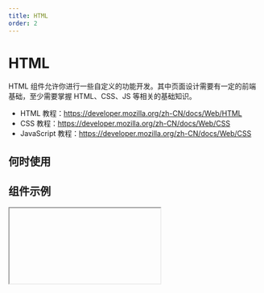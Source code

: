 ```yaml
---
title: HTML
order: 2
---
```


# HTML

HTML 组件允许你进行一些自定义的功能开发。其中页面设计需要有一定的前端基础，至少需要掌握 HTML、CSS、JS 等相关的基础知识。

- HTML 教程：https://developer.mozilla.org/zh-CN/docs/Web/HTML
- CSS 教程：https://developer.mozilla.org/zh-CN/docs/Web/CSS
- JavaScript 教程：https://developer.mozilla.org/zh-CN/docs/Web/CSS

## 何时使用

## 组件示例


<Iframe url="https://www.aliwork.com/developer/html-v2?isRenderNav=false" />

## 组件属性
